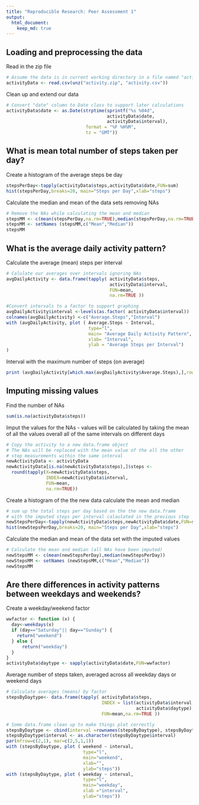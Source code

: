 ```yaml
---
title: "Reproducible Research: Peer Assessment 1"
output: 
  html_document:
    keep_md: true
---
```


## Loading and preprocessing the data

Read in the zip file
```r
# Assume the data is in current working directory in a file named "activity.zip" 
activityData <- read.csv(unz("activity.zip", "activity.csv"))
```

Clean up and extend our data
```r
# Convert "date" column to Date class to support later calculations
activityData$date <- as.Date(strptime(sprintf("%s %04d", 
                                      activityData$date, 
                                      activityData$interval), 
                              format = "%F %H%M", 
                              tz = "GMT")) 
```


## What is mean total number of steps taken per day?

Create a histogram of the average steps be day
```r
stepsPerDay<-tapply(activityData$steps,activityData$date,FUN=sum)
hist(stepsPerDay,breaks=20, main="Steps per Day",xlab="steps")

```

Calculate the median and mean of the data sets removing NAs
```r
# Remove the NAs while calculating the mean and median
stepsMM <- c(mean(stepsPerDay,na.rm=TRUE),median(stepsPerDay,na.rm=TRUE))
stepsMM <- setNames (stepsMM,c("Mean","Median"))
stepsMM
```


## What is the average daily activity pattern?

Calculate the average (mean) steps per interval
```r

# Calulate our averages over intervals ignoring NAs
avgDailyActivity <- data.frame(tapply( activityData$steps,
                                       activityData$interval,
                                       FUN=mean,
                                       na.rm=TRUE ))

#Convert intervals to a factor to support graphing
avgDailyActivity$interval <-levels(as.factor( activityData$interval))
colnames(avgDailyActivity) <-c("Average.Steps","Interval")
with (avgDailyActivity, plot ( Average.Steps ~ Interval, 
                               type="l", 
                               main= "Average Daily Activity Pattern", 
                               xlab= "Interval",
                               ylab = "Average Steps per Interval")
)
```

Interval with the maximum number of steps (on average)
```r
print (avgDailyActivity[which.max(avgDailyActivity$Average.Steps),],row.names=FALSE)
```


## Imputing missing values

Find the number of NAs
```r
sum(is.na(activityData$steps))
```

Imput the values for the NAs - values will be calculated by taking the mean
of all the values overall all of the same intervals on different days
```r
# Copy the activity to a new data.frame object
# The NAs will be replaced with the mean value of the all the other 
# step measurements within the same interval
newActivityData <- activityData
newActivityData[is.na(newActivityData$steps),]$steps <- 
  round(tapply(X=newActivityData$steps,
               INDEX=newActivityData$interval,
               FUN=mean,
               na.rm=TRUE))
```

Create a histogram of the the new data calculate the mean and median
```r
# sum up the total steps per day based on the the new data.frame 
# with the imputed steps per interval calaulated in the previous step
newStepsPerDay<-tapply(newActivityData$steps,newActivityData$date,FUN=sum)
hist(newStepsPerDay,breaks=20, main="Steps per Day",xlab="steps")
```

Calculate the median and mean of the data set with the imputed values
```r
# Calculate the mean and median (all NAs have been imputed)
newStepsMM <- c(mean(newStepsPerDay),median(newStepsPerDay))
newStepsMM <- setNames (newStepsMM,c("Mean","Median"))
newStepsMM
```


## Are there differences in activity patterns between weekdays and weekends?

Create a weekday/weekend factor
```r
wwfactor <- function (x) { 
  day<-weekdays(x)
  if (day=="Saturday"|| day=="Sunday") {
    return("weekend") 
  } else {
      return("weekday")
  }
}
activityData$daytype <- sapply(activityData$date,FUN=wwfactor)
```

Average number of steps taken, averaged across all weekday days or weekend days
```r
# Calculate averages (means) by factor
stepsByDaytype<- data.frame(tapply( activityData$steps, 
                                    INDEX = list(activityData$interval, 
                                                 activityData$daytype),
                                    FUN=mean,na.rm=TRUE ))

# Some data.frame clean up to make things plot correctly
stepsByDaytype <- cbind(interval =rownames(stepsByDaytype), stepsByDaytype)
stepsByDaytype$interval <- as.character(stepsByDaytype$interval)
par(mfrow=c(2,1), mar=c(2,5,1,1))
with (stepsByDaytype, plot ( weekend ~ interval, 
                             type="l", 
                             main="weekend", 
                             xlab="", 
                             ylab="steps"))
with (stepsByDaytype, plot ( weekday ~ interval, 
                             type="l", 
                             main="weekday", 
                             xlab ="interval", 
                             ylab="steps"))
```
